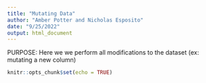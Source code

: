 ```yaml
---
title: "Mutating Data"
author: "Amber Potter and Nicholas Esposito"
date: "9/25/2022"
output: html_document
---
```


PURPOSE: Here we we perform all modifications to the dataset (ex: mutating a new column)

```r
knitr::opts_chunk$set(echo = TRUE)
```

